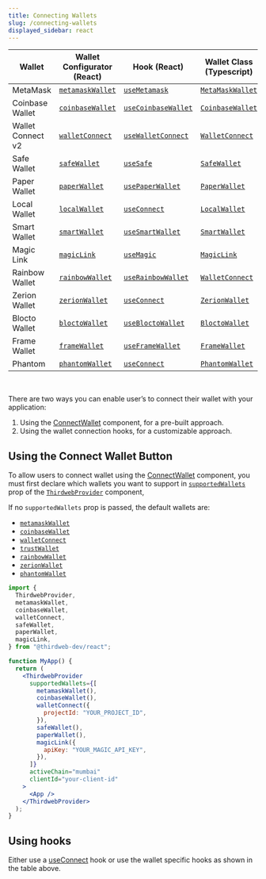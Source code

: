 ```yaml
---
title: Connecting Wallets
slug: /connecting-wallets
displayed_sidebar: react
---
```


| Wallet            | Wallet Configurator (React)                     | Hook (React)                                          | Wallet Class (Typescript)                    |
| ----------------- | ----------------------------------------------- | ----------------------------------------------------- | -------------------------------------------- |
| MetaMask          | [`metamaskWallet`](/react/react.metamaskWallet) | [`useMetamask`](/react/react.usemetamask)             | [`MetaMaskWallet`](/wallet/metamask)         |
| Coinbase Wallet   | [`coinbaseWallet`](/react/react.coinbasewallet) | [`useCoinbaseWallet`](/react/react.usecoinbasewallet) | [`CoinbaseWallet`](/wallet/coinbase-wallet)  |
| Wallet Connect v2 | [`walletConnect`](/react/react.walletconnect)   | [`useWalletConnect`](/react/react.usewalletconnect)   | [`WalletConnect`](/wallet/wallet-connect-v2) |
| Safe Wallet       | [`safeWallet`](/react/react.safewallet)         | [`useSafe`](/react/react.usesafe)                     | [`SafeWallet`](/wallet/safe)                 |
| Paper Wallet      | [`paperWallet`](/react/react.paperwallet)       | [`usePaperWallet`](/react/react.usepaperwallet)       | [`PaperWallet`](/wallet/paper)               |
| Local Wallet      | [`localWallet`](/react/react.localwallet)       | [`useConnect`](/react/react.useconnect)               | [`LocalWallet`](/wallet/local-wallet)        |
| Smart Wallet      | [`smartWallet`](/react/react.smartwallet)       | [`useSmartWallet`](/react/react.usesmartwallet)       | [`SmartWallet`](/wallet/smart-wallet)        |
| Magic Link        | [`magicLink`](/react/react.magiclink)           | [`useMagic`](/react/react.usemagic)                   | [`MagicLink`](/wallet/magic)                 |
| Rainbow Wallet    | [`rainbowWallet`](/react/react.rainbowWallet)   | [`useRainbowWallet`](/react/react.userainbowwallet)   | [`WalletConnect`](/wallet/wallet-connect-v2) |
| Zerion Wallet     | [`zerionWallet`](/react/react.zerion)           | [`useConnect`](/react/react.useConnect)               | [`ZerionWallet`](/wallet/zerion-wallet)      |
| Blocto Wallet     | [`bloctoWallet`](/react/react.blocto)           | [`useBloctoWallet`](/react/react.usebloctowallet)     | [`BloctoWallet`](/wallet/blocto)             |
| Frame Wallet      | [`frameWallet`](/react/react.frame)             | [`useFrameWallet`](/react/react.useframewallet)       | [`FrameWallet`](/wallet/frame)               |
| Phantom           | [`phantomWallet`](/react/react.phantom)         | [`useConnect`](/react/react.useconnect)               | [`PhantomWallet`](/wallet/phantom)           |

<br />

There are two ways you can enable user&rsquo;s to connect their wallet with your application:

1. Using the [ConnectWallet](/react/react.connectwallet) component, for a pre-built approach.
2. Using the wallet connection hooks, for a customizable approach.

## Using the Connect Wallet Button

To allow users to connect wallet using the [ConnectWallet](/react/react.connectwallet) component, you must first declare which wallets you want to support in [`supportedWallets`](/react/react.thirdwebprovider#supportedwallets-optional) prop of the [`ThirdwebProvider`](/react/react.thirdwebprovider) component,

If no `supportedWallets` prop is passed, the default wallets are:

- [`metamaskWallet`](/react/react.metamaskWallet)
- [`coinbaseWallet`](/react/react.coinbasewallet)
- [`walletConnect`](/react/react.walletconnect)
- [`trustWallet`](/react/react.trustWallet)
- [`rainbowWallet`](/react/react.rainbowWallet)
- [`zerionWallet`](/react/react.zerion)
- [`phantomWallet`](/react/react.phantom)

```jsx
import {
  ThirdwebProvider,
  metamaskWallet,
  coinbaseWallet,
  walletConnect,
  safeWallet,
  paperWallet,
  magicLink,
} from "@thirdweb-dev/react";

function MyApp() {
  return (
    <ThirdwebProvider
      supportedWallets={[
        metamaskWallet(),
        coinbaseWallet(),
        walletConnect({
          projectId: "YOUR_PROJECT_ID",
        }),
        safeWallet(),
        paperWallet(),
        magicLink({
          apiKey: "YOUR_MAGIC_API_KEY",
        }),
      ]}
      activeChain="mumbai"
      clientId="your-client-id"
    >
      <App />
    </ThirdwebProvider>
  );
}
```

## Using hooks

Either use a [useConnect](/react/react.useconnect) hook or use the wallet specific hooks as shown in the table above.
